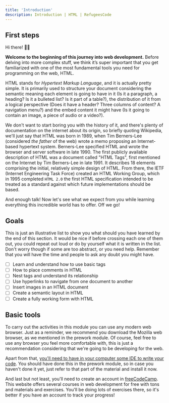 ```yaml
---
title: 'Introduction'
description: Introduction | HTML | RefugeesCode
---
```


## First steps

Hi there! 👋🏽

**Welcome to the beginning of this journey into web development.** Before delving into more complex stuff, we think it’s super important that you get familiarized with one of the most fundamental tools you need for programming on the web, HTML.

HTML stands for *Hypertext Markup Language*, and it is actually pretty simple. It is primarily used to structure your document considering the semantic meaning each element is going to have in it (Is it a paragraph, a heading? Is it a bulleted list? Is it part of a table?),  the distribution of it from a logical perspective (Does it have a header? Three columns of content? A navigation menu?) and the embed content it might have (Is it going to contain an image, a piece of audio or a video?).

We don't want to start boring you with the history of it, and there's plenty of documentation on the internet about its origin, so briefly quoting Wikipedia, we'll just say that HTML was born in 1989, when Tim Berners-Lee (considered *the father* of the web) wrote a memo proposing an Internet-based hypertext system. Berners-Lee specified HTML and wrote the browser and server software in late 1990. The first publicly available description of HTML was a document called "HTML Tags", first mentioned on the Internet by Tim Berners-Lee in late 1991. It describes 18 elements comprising the initial, relatively simple design of HTML. From there, the IETF (Internet Engineering Task Force) created an HTML Working Group, which in 1995 completed `HTML 2.0` the first HTML specification intended to be treated as a standard against which future implementations should be based.

And enough talk! Now let's see what we expect from you while learning everything this incredible world has to offer. Off we go!

## Goals

This is just an illustrative list to show you what should you have learned by the end of this section. It would be nice if before crossing each one of them out, you could repeat out loud or do by yourself what it is written in the list. Don't worry though if some are too abstract, or you need help. Remember that you will have the time and people to ask any doubt you might have.

- [ ]  Learn and understand how to use basic tags
- [ ]  How to place comments in HTML
- [ ]  Nest tags and understand its relationship
- [ ]  Use hyperlinks to navigate from one document to another
- [ ]  Insert images in an HTML document
- [ ]  Create a semantic layout in HTML
- [ ]  Create a fully working form with HTML

## Basic tools

To carry out the activities in this module you can use any modern web browser. Just as a reminder, we recommend you download the Mozilla web browser, as we mentioned in the prework module. Of course, feel free to use any browser you feel more comfortable with, this is just a recommendation considering that we're going to be developing for the web.

Apart from that, [you'll need to have in your computer some IDE to write your code](https://www.notion.so/Refugees-Code-Prework-bf2f2c44f7f44a3f869dfb8a06349b60). You should have done this in the prework module, so in case you haven't done it yet, just refer to that part of the material and install it now.

And last but not least, you'll need to create an account in [freeCodeCamp](https://www.freecodecamp.org/). This website offers several courses in web development for free with tons and materials and exercises. You'll be doing lots of exercises there, so it's better if you have an account to track your progress!
